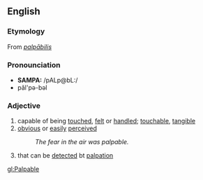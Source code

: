 ==English==
=== Etymology ===
From {{L.}} ''[[palpābilis]]''

=== Pronounciation ===
*'''SAMPA:''' /pALp@bL:/
*păl'pə-bəl

===Adjective===
# capable of being [[touch]]ed, [[felt]] or [[handle]]d; [[touchable]], [[tangible]]
# [[obvious]] or [[easily]] [[perceived]]
#:''The fear in the air was palpable.''
#{{medicine}} that can be [[detect]]ed bt [[palpation]]

[[gl:Palpable]]